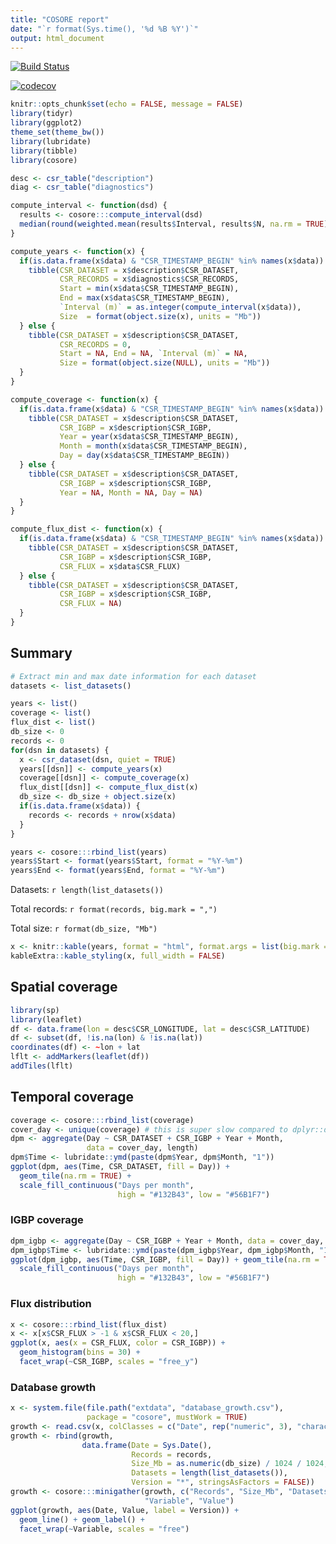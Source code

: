 ```yaml
---
title: "COSORE report"
date: "`r format(Sys.time(), '%d %B %Y')`"
output: html_document
---
```

[![Build Status](https://travis-ci.org/bpbond/cosore.svg?branch=master)](https://travis-ci.org/bpbond/cosore) 

[![codecov](https://codecov.io/gh/bpbond/cosore/branch/master/graph/badge.svg)](https://codecov.io/gh/bpbond/cosore)

```r
knitr::opts_chunk$set(echo = FALSE, message = FALSE)
library(tidyr)
library(ggplot2)
theme_set(theme_bw())
library(lubridate)
library(tibble)
library(cosore)

desc <- csr_table("description")
diag <- csr_table("diagnostics")

compute_interval <- function(dsd) {
  results <- cosore:::compute_interval(dsd)
  median(round(weighted.mean(results$Interval, results$N, na.rm = TRUE), 0))
}

compute_years <- function(x) {
  if(is.data.frame(x$data) & "CSR_TIMESTAMP_BEGIN" %in% names(x$data)) {
    tibble(CSR_DATASET = x$description$CSR_DATASET,
           CSR_RECORDS = x$diagnostics$CSR_RECORDS,
           Start = min(x$data$CSR_TIMESTAMP_BEGIN),
           End = max(x$data$CSR_TIMESTAMP_BEGIN),
           `Interval (m)` = as.integer(compute_interval(x$data)),
           Size  = format(object.size(x), units = "Mb"))
  } else {
    tibble(CSR_DATASET = x$description$CSR_DATASET,
           CSR_RECORDS = 0,
           Start = NA, End = NA, `Interval (m)` = NA,
           Size = format(object.size(NULL), units = "Mb"))    
  }
}

compute_coverage <- function(x) {
  if(is.data.frame(x$data) & "CSR_TIMESTAMP_BEGIN" %in% names(x$data)) {
    tibble(CSR_DATASET = x$description$CSR_DATASET,
           CSR_IGBP = x$description$CSR_IGBP,
           Year = year(x$data$CSR_TIMESTAMP_BEGIN), 
           Month = month(x$data$CSR_TIMESTAMP_BEGIN),
           Day = day(x$data$CSR_TIMESTAMP_BEGIN))
  } else {
    tibble(CSR_DATASET = x$description$CSR_DATASET,
           CSR_IGBP = x$description$CSR_IGBP,
           Year = NA, Month = NA, Day = NA)
  }
}

compute_flux_dist <- function(x) {
  if(is.data.frame(x$data) & "CSR_TIMESTAMP_BEGIN" %in% names(x$data)) {
    tibble(CSR_DATASET = x$description$CSR_DATASET,
           CSR_IGBP = x$description$CSR_IGBP,
           CSR_FLUX = x$data$CSR_FLUX)
  } else {
    tibble(CSR_DATASET = x$description$CSR_DATASET,
           CSR_IGBP = x$description$CSR_IGBP,
           CSR_FLUX = NA)
  }
}
```

## Summary

```r
# Extract min and max date information for each dataset
datasets <- list_datasets()

years <- list()
coverage <- list()
flux_dist <- list()
db_size <- 0
records <- 0
for(dsn in datasets) {
  x <- csr_dataset(dsn, quiet = TRUE)
  years[[dsn]] <- compute_years(x)
  coverage[[dsn]] <- compute_coverage(x)
  flux_dist[[dsn]] <- compute_flux_dist(x)
  db_size <- db_size + object.size(x)
  if(is.data.frame(x$data)) {
    records <- records + nrow(x$data)
  }
}

years <- cosore:::rbind_list(years)
years$Start <- format(years$Start, format = "%Y-%m")
years$End <- format(years$End, format = "%Y-%m")
```

Datasets: `r length(list_datasets())`

Total records: `r format(records, big.mark = ",")`

Total size: `r format(db_size, "Mb")`

```r
x <- knitr::kable(years, format = "html", format.args = list(big.mark = ',')) 
kableExtra::kable_styling(x, full_width = FALSE)
```

## Spatial coverage

```r
library(sp)
library(leaflet)
df <- data.frame(lon = desc$CSR_LONGITUDE, lat = desc$CSR_LATITUDE)
df <- subset(df, !is.na(lon) & !is.na(lat))
coordinates(df) <- ~lon + lat
lflt <- addMarkers(leaflet(df))
addTiles(lflt)
```

## Temporal coverage

```r
coverage <- cosore:::rbind_list(coverage)
cover_day <- unique(coverage) # this is super slow compared to dplyr::distinct!
dpm <- aggregate(Day ~ CSR_DATASET + CSR_IGBP + Year + Month, 
                 data = cover_day, length)
dpm$Time <- lubridate::ymd(paste(dpm$Year, dpm$Month, "1"))
ggplot(dpm, aes(Time, CSR_DATASET, fill = Day)) + 
  geom_tile(na.rm = TRUE) +
  scale_fill_continuous("Days per month",
                        high = "#132B43", low = "#56B1F7")
```

### IGBP coverage

```r
dpm_igbp <- aggregate(Day ~ CSR_IGBP + Year + Month, data = cover_day, length)
dpm_igbp$Time <- lubridate::ymd(paste(dpm_igbp$Year, dpm_igbp$Month, "1"))
ggplot(dpm_igbp, aes(Time, CSR_IGBP, fill = Day)) + geom_tile(na.rm = TRUE) +
  scale_fill_continuous("Days per month",
                        high = "#132B43", low = "#56B1F7")
```

### Flux distribution

```r
x <- cosore:::rbind_list(flux_dist)
x <- x[x$CSR_FLUX > -1 & x$CSR_FLUX < 20,]
ggplot(x, aes(x = CSR_FLUX, color = CSR_IGBP)) + 
  geom_histogram(bins = 30) +
  facet_wrap(~CSR_IGBP, scales = "free_y") 
```

### Database growth

```r
x <- system.file(file.path("extdata", "database_growth.csv"), 
                 package = "cosore", mustWork = TRUE)
growth <- read.csv(x, colClasses = c("Date", rep("numeric", 3), "character"))
growth <- rbind(growth,
                data.frame(Date = Sys.Date(),
                           Records = records,
                           Size_Mb = as.numeric(db_size) / 1024 / 1024,
                           Datasets = length(list_datasets()),
                           Version = "*", stringsAsFactors = FALSE))
growth <- cosore:::minigather(growth, c("Records", "Size_Mb", "Datasets"), 
                              "Variable", "Value")
ggplot(growth, aes(Date, Value, label = Version)) + 
  geom_line() + geom_label() + 
  facet_wrap(~Variable, scales = "free")
```
